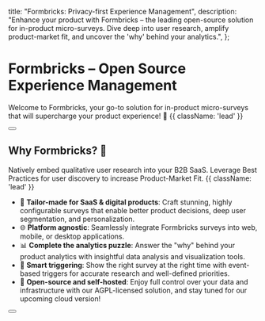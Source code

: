 

  title: "Formbricks: Privacy-first Experience Management",
  description:
    "Enhance your product with Formbricks – the leading open-source solution for in-product micro-surveys. Dive deep into user research, amplify product-market fit, and uncover the 'why' behind your analytics.",
};


<HeroPattern />

# Formbricks – Open Source Experience Management

Welcome to Formbricks, your go-to solution for in-product micro-surveys that will supercharge your product experience! 🚀 {{ className: 'lead' }}

<div className="mb-16 mt-6 flex gap-3" id="why-formbricks">
  <Button href="/app-surveys/quickstart" arrow="right" children="Quickstart" />
</div>

## Why Formbricks? 🤔

Natively embed qualitative user research into your B2B SaaS. Leverage Best Practices for user discovery to increase Product-Market Fit. {{ className: 'lead' }}

- 🎯 **Tailor-made for SaaS & digital products**: Craft stunning, highly configurable surveys that enable better product decisions, deep user segmentation, and personalization.
- 🌐 **Platform agnostic**: Seamlessly integrate Formbricks surveys into web, mobile, or desktop applications.
- 📊 **Complete the analytics puzzle**: Answer the "why" behind your product analytics with insightful data analysis and visualization tools.
- 🧪 **Smart triggering**: Show the right survey at the right time with event-based triggers for accurate research and well-defined priorities.
- 🎉 **Open-source and self-hosted**: Enjoy full control over your data and infrastructure with our AGPL-licensed solution, and stay tuned for our upcoming cloud version!

<div>
  <Button
    href="https://app.formbricks.com/"
    variant="text"
    arrow="right"
    target="_blank"
    children="Try Formbricks Cloud"
  />
</div>

<GettingStarted />
